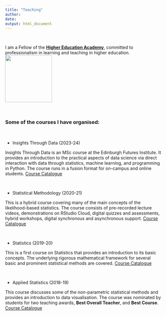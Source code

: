 ```yaml
---
title: "Teaching"
author: 
date: 
output: html_document
---
```

$~$

I am a Fellow of the __[ Higher Education Academy](https://www.advance-he.ac.uk/)__, committed to professionalism in learning and teaching in higher education.  ![](FHEA.png){width=4cm}


$~$

### Some of the courses I have organised:


$~$

- Insights Through Data (2023-24)

Insights Through Data is an MSc course at the Edinburgh Futures Institute. It provides an introduction to the practical aspects of data science via direct interaction with data through statistics, machine learning, and programming in Python. The course runs in a fusion format for on-campus and online students. [Course Catalogue](http://www.drps.ed.ac.uk/23-24/dpt/cxefie11025.htm)


$~$

- Statistical Methodology (2020-21) 

This is a hybrid course covering many of the main concepts of the likelihood-based statistics. The course consists of pre-recorded lecture videos, demonstrations  on RStudio Cloud, digital quizzes and assessments, hybrid workshops, digital synchronous and asynchronous support. [Course Catalogue](http://www.drps.ed.ac.uk/20-21/dpt/cxmath10095.htm)

$~$

- Statistics (2019-20) 

This is a  first course on Statistics that provides an introduction to its basic concepts. The underlying rigorous mathematical framework for several basic and prominent statistical methods are covered. [Course Catalogue](http://www.drps.ed.ac.uk/19-20/dpt/cxmath08051.htm)


$~$

- Applied Statistics (2018-19) 

This course discusses some of the non-parametric statistical methods and provides an introduction to data visualisation. The course was nominated by students for two teaching awards,  __Best Overall Teacher__, and __Best Course__. [Course Catalogue](http://www.drps.ed.ac.uk/18-19/dpt/cxmath10096.htm)


